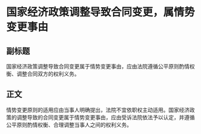 # 国家经济政策调整导致合同变更，属情势变更事由
## 副标题
国家经济政策调整导致合同变更属于情势变更事由，应由法院遵循公平原则酌情权衡、调整合同双方的权利义务。
## 正文
情势变更原则的适用应由当事人明确提出，法院不宜依职权主动适用。国家经济政策的调整导致的合同变更属于情势变更事由，应由受诉法院依法予以认定，并遵循公平原则酌情权衡、合理调整当事人之间的权利义务。